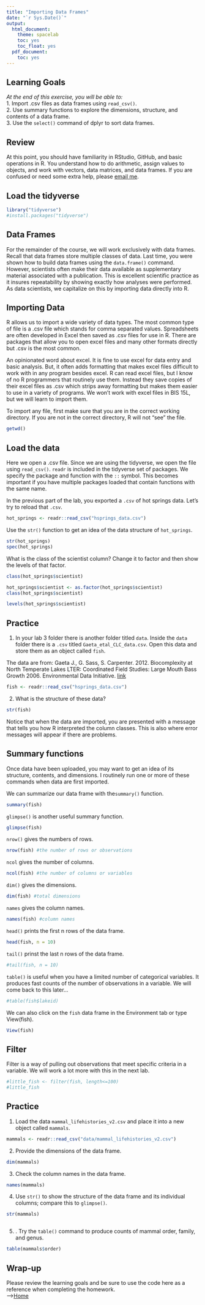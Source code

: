 ```yaml
---
title: "Importing Data Frames"
date: "`r Sys.Date()`"
output:
  html_document:
    theme: spacelab
    toc: yes
    toc_float: yes
  pdf_document:
    toc: yes
---
```


## Learning Goals
*At the end of this exercise, you will be able to:*    
1. Import .csv files as data frames using `read_csv()`.  
2. Use summary functions to explore the dimensions, structure, and contents of a data frame.  
3. Use the `select()` command of dplyr to sort data frames.  

## Review
At this point, you should have familiarity in RStudio, GitHub, and basic operations in R. You understand how to do arithmetic, assign values to objects, and work with vectors, data matrices, and data frames. If you are confused or need some extra help, please [email me](mailto: jmledford@ucdavis.edu).  

## Load the tidyverse
```r
library("tidyverse")
#install.packages("tidyverse")
```

## Data Frames
For the remainder of the course, we will work exclusively with data frames. Recall that data frames store multiple classes of data. Last time, you were shown how to build data frames using the `data.frame()` command. However, scientists often make their data available as supplementary material associated with a publication. This is excellent scientific practice as it insures repeatability by showing exactly how analyses were performed. As data scientists, we capitalize on this by importing data directly into R.  

## Importing Data
R allows us to import a wide variety of data types. The most common type of file is a .csv file which stands for comma separated values. Spreadsheets are often developed in Excel then saved as .csv files for use in R. There are packages that allow you to open excel files and many other formats directly but .csv is the most common.  

An opinionated word about excel. It is fine to use excel for data entry and basic analysis. But, it often adds formatting that makes excel files difficult to work with in any program besides excel. R can read excel files, but I know of no R programmers that routinely use them. Instead they save copies of their excel files as .csv which strips away formatting but makes them easier to use in a variety of programs. We won't work with excel files in BIS 15L, but we will learn to import them.  

To import any file, first make sure that you are in the correct working directory. If you are not in the correct directory, R will not "see" the file.
```r
getwd()
```

## Load the data
Here we open a .csv file. Since we are using the tidyverse, we open the file using `read_csv()`. `readr` is included in the tidyverse set of packages. We specify the package and function with the `::` symbol. This becomes important if you have multiple packages loaded that contain functions with the same name.  

In the previous part of the lab, you exported a `.csv` of hot springs data. Let's try to reload that `.csv`.  
```r
hot_springs <- readr::read_csv("hsprings_data.csv")
```

Use the `str()` function to get an idea of the data structure of `hot_springs`.  
```r
str(hot_springs)
spec(hot_springs)
```

What is the class of the scientist column? Change it to factor and then show the levels of that factor.  
```r
class(hot_springs$scientist)
```

```r
hot_springs$scientist <- as.factor(hot_springs$scientist)
class(hot_springs$scientist)
```

```r
levels(hot_springs$scientist)
```

## Practice
1. In your lab 3 folder there is another folder titled `data`. Inside the `data` folder there is a `.csv` titled `Gaeta_etal_CLC_data.csv`. Open this data and store them as an object called `fish`.  

The data are from: Gaeta J., G. Sass, S. Carpenter. 2012. Biocomplexity at North Temperate Lakes LTER: Coordinated Field Studies: Large Mouth Bass Growth 2006. Environmental Data Initiative.  [link](https://portal.edirepository.org/nis/mapbrowse?scope=knb-lter-ntl&identifier=267)  
```r
fish <- readr::read_csv("hsprings_data.csv")
```

2. What is the structure of these data?
```r
str(fish)
```

Notice that when the data are imported, you are presented with a message that tells you how R interpreted the column classes. This is also where error messages will appear if there are problems.  

## Summary functions
Once data have been uploaded, you may want to get an idea of its structure, contents, and dimensions. I routinely run one or more of these commands when data are first imported.  

We can summarize our data frame with the`summary()` function.  
```r
summary(fish)
```

`glimpse()` is another useful summary function.
```r
glimpse(fish)
```

`nrow()` gives the numbers of rows.
```r
nrow(fish) #the number of rows or observations
```

`ncol` gives the number of columns.
```r
ncol(fish) #the number of columns or variables
```

`dim()` gives the dimensions.
```r
dim(fish) #total dimensions
```

`names` gives the column names.
```r
names(fish) #column names
```

`head()` prints the first n rows of the data frame.
```r
head(fish, n = 10)
```

`tail()` prinst the last n rows of the data frame.
```r
#tail(fish, n = 10)
```

`table()` is useful when you have a limited number of categorical variables. It produces fast counts of the number of observations in a variable. We will come back to this later... 
```r
#table(fish$lakeid)
```

We can also click on the `fish` data frame in the Environment tab or type View(fish).
```r

View(fish)
```

## Filter
Filter is a way of pulling out observations that meet specific criteria in a variable. We will work a lot more with this in the next lab.  
```r
#little_fish <- filter(fish, length<=100)
#little_fish
```

## Practice
1. Load the data `mammal_lifehistories_v2.csv` and place it into a new object called `mammals`.
```r
mammals <- readr::read_csv("data/mammal_lifehistories_v2.csv")
```

2. Provide the dimensions of the data frame.
```r
dim(mammals)
```

3. Check the column names in the data frame. 
```r
names(mammals)
```

4. Use `str()` to show the structure of the data frame and its individual columns; compare this to `glimpse()`. 
```r
str(mammals)
```

```r

```

5. . Try the `table()` command to produce counts of mammal order, family, and genus.  
```r
table(mammals$order)
```

## Wrap-up
Please review the learning goals and be sure to use the code here as a reference when completing the homework.  
-->[Home](https://jmledford3115.github.io/datascibiol/)